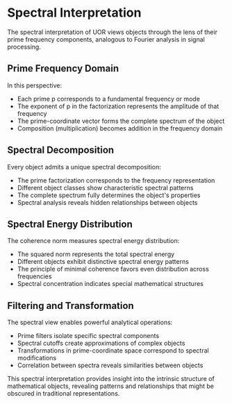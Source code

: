 
# Spectral Interpretation

The spectral interpretation of UOR views objects through the lens of their prime frequency components, analogous to Fourier analysis in signal processing.

## Prime Frequency Domain

In this perspective:

- Each prime p corresponds to a fundamental frequency or mode
- The exponent of p in the factorization represents the amplitude of that frequency
- The prime-coordinate vector forms the complete spectrum of the object
- Composition (multiplication) becomes addition in the frequency domain

## Spectral Decomposition

Every object admits a unique spectral decomposition:

- The prime factorization corresponds to the frequency representation
- Different object classes show characteristic spectral patterns
- The complete spectrum fully determines the object's properties
- Spectral analysis reveals hidden relationships between objects

## Spectral Energy Distribution

The coherence norm measures spectral energy distribution:

- The squared norm represents the total spectral energy
- Different objects exhibit distinctive spectral energy patterns
- The principle of minimal coherence favors even distribution across frequencies
- Spectral concentration indicates special mathematical structures

## Filtering and Transformation

The spectral view enables powerful analytical operations:

- Prime filters isolate specific spectral components
- Spectral cutoffs create approximations of complex objects
- Transformations in prime-coordinate space correspond to spectral modifications
- Correlation between spectra reveals similarities between objects

This spectral interpretation provides insight into the intrinsic structure of mathematical objects, revealing patterns and relationships that might be obscured in traditional representations.
